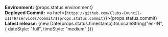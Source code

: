 **Environment:** {props.status.environment}  
**Deployed Commit:** <a href={`https://github.com/Clubs-Council-IIITH/services/commit/${props.status.commit}`}>{props.status.commit}</a>  
**Latest release:** {new Date(props.status.timestamp).toLocaleString("en-IN", { dateStyle: "full", timeStyle: "medium" })}
